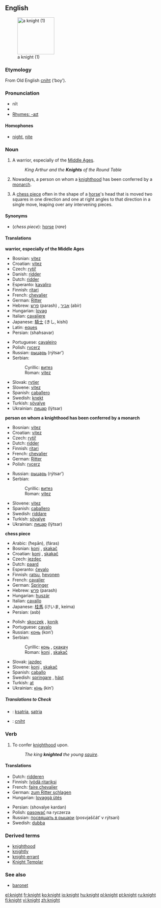 {{see|Knight}}
==English==
[[Image:13thcentury knight ilustration.png|thumb|120px|a knight (1)]]

===Etymology===
From Old English [[cniht]] (‘boy’).

===Pronunciation===
*nīt
* {{IPA|/naɪt/}}
* [[Rhymes:English:-aɪt|Rhymes: -aɪt]]

====Homophones====
*[[night]], [[nite]]

===Noun===
{{en-noun}}

# A warrior, especially of the [[Middle Ages]].
#: ''King Arthur and the '''Knights''' of the Round Table''
# Nowadays, a person on whom a [[knighthood]] has been conferred by a [[monarch]].
# {{chess}} A [[chess piece]] often in the shape of a [[horse]]'s head that is moved two squares in one direction and one at right angles to that direction in a single move, leaping over any intervening pieces.

====Synonyms====
*(''chess piece''): [[horse]] (''rare'')

====Translations====
'''warrior, especially of the Middle Ages'''
{{top}}
*Bosnian: [[vitez#Bosnian|vitez]] {{m}}
*Croatian: [[vitez#Croatian|vitez]] {{m}}
*Czech: [[rytíř]] {{m}}
*Danish: [[ridder#Danish|ridder]]
*Dutch: [[ridder#Dutch|ridder]] {{m}}
*Esperanto: [[kavaliro]]
*Finnish: [[ritari]]
*French: [[chevalier]] {{m}}
*German: [[Ritter]] {{m}}
*Hebrew: [[פרש]] (parash) {{m}}, [[אביר]] (abír) {{m}}
*Hungarian: [[lovag]]
*Italian: [[cavaliere]] {{m}}
*Japanese: [[騎士]] (きし, kishi)
*Latin: [[eques]] {{m}}
*Persian: {{FAchar|[[شهسوار]]}} (shahsavar)
{{mid}}
*Portuguese: [[cavaleiro]] {{m}}
*Polish: [[rycerz]] {{m}}
*Russian: [[рыцарь]] (rýtsar’) {{m}}
*Serbian:
*:Cyrillic: [[витез#Serbian|витез]] {{m}}
*:Roman: [[vitez#Serbian|vitez]] {{m}}
*Slovak: [[rytier]] {{m}}
*Slovene: [[vitez#Slovene|vitez]] {{m}}
*Spanish: [[caballero]] {{m}}
*Swedish: [[knekt]] {{c}}
*Turkish: [[şövalye]]
*Ukrainian: [[лицар]] (lýtsar) {{m}}
{{bottom}}

'''person on whom a knighthood has been conferred by a monarch'''
{{top}}
*Bosnian: [[vitez#Bosnian|vitez]] {{m}}
*Croatian: [[vitez#Croatian|vitez]] {{m}}
*Czech: [[rytíř]] {{m}}
*Dutch: [[ridder#Dutch|ridder]] {{m}}
*Finnish: [[ritari]]
*French: [[chevalier]] {{m}}
*German: [[Ritter]] {{m}}
*Polish: [[rycerz]] {{m}}
{{mid}}
*Russian: [[рыцарь]] (rýtsar’) {{m}}
*Serbian:
*:Cyrillic: [[витез#Serbian|витез]] {{m}}
*:Roman: [[vitez#Serbian|vitez]] {{m}}
*Slovene: [[vitez#Slovene|vitez]] {{m}}
*Spanish: [[caballero]] {{m}}
*Swedish: [[riddare]] {{c}}
*Turkish: [[şövalye]]
*Ukrainian: [[лицар]] (lýtsar) {{m}}
{{bottom}}

'''chess piece'''
{{top}}
*Arabic: {{ARchar|[[حصان]]}} (ħeʂān), {{ARchar|[[فرس]]}} (fáras)
*Bosnian: [[konj#Bosnian|konj]] {{m}}, [[skakač#Bosnian|skakač]] {{m}}
*Croatian: [[konj#Croatian|konj]] {{m}}, [[skakač#Croatian|skakač]] {{m}}
*Czech: [[jezdec]] {{m}}
*Dutch: [[paard]] {{n}}
*Esperanto: [[ĉevalo]]
*Finnish: [[ratsu]], [[hevonen]]
*French: [[cavalier]] {{m}}
*German: [[Springer#German|Springer]] {{m}}
*Hebrew: [[פרש]] (parash) {{m}}
*Hungarian: [[huszár]]
*Italian: [[cavallo]] {{m}}
*Japanese: [[桂馬]] (けいま, keima)
*Persian: {{FAchar|[[اسب]]}} (asb)
{{mid}}
*Polish: [[skoczek]] {{m}}, [[konik]] {{m}}
*Portuguese: [[cavalo]] {{m}}
*Russian: [[конь]] (kon’) {{m}}
*Serbian:
*:Cyrillic: [[коњ#Serbian|коњ]] {{m}}, [[скакач#Serbian|скакач]] {{m}}
*:Roman: [[konj#Serbian|konj]] {{m}}, [[skakač#Serbian|skakač]] {{m}}
*Slovak: [[jazdec]] {{m}}
*Slovene: [[konj]] {{m}}, [[skakač]] {{m}}
*Spanish: [[caballo]] {{m}}
*Swedish: [[springare]] {{c}}, [[häst]] {{c}}
*Turkish: [[at#Turkish|at]]
*Ukrainian: [[кінь]] (kin’) {{m}}
{{bottom}}

=====Translations to Check=====
{{checktrans}}

*{{ttbc|Indonesian}}: [[ksatria]], [[satria]]
*{{ttbc|Old English}}: [[cniht]]

===Verb===
{{en-verb}}

# To confer [[knighthood]] upon.
#:''The king '''knighted''' the young [[squire]]''.

====Translations====
{{top}}
*Dutch: [[ridderen]]
*Finnish: [[lyödä ritariksi]]
*French: [[faire chevalier]]
*German: [[zum Ritter schlagen]]
*Hungarian: [[lovaggá ütés]]
{{mid}}
*Persian: {{FAchar|[[شوالیه كردن]]}} (shovalye kardan)
*Polish: [[pasować]] na ryczerza
*Russian: [[посвящать в рыцари]] (posvjaščát’ v rýtsari)
*Swedish: [[dubba]]
{{bottom}}

===Derived terms===
*[[knighthood]]
*[[knightly]]
*[[knight-errant]]
*[[Knight Templar]]

===See also===
*[[baronet]]

[[el:knight]]
[[fr:knight]]
[[ko:knight]]
[[io:knight]]
[[hu:knight]]
[[pl:knight]]
[[pt:knight]]
[[ru:knight]]
[[fi:knight]]
[[vi:knight]]
[[zh:knight]]